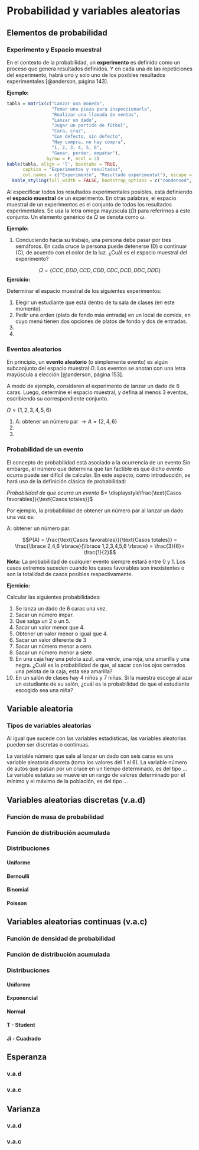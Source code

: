 # Probabilidad y variables aleatorias

## Elementos de probabilidad

### Experimento y Espacio muestral 

En el contexto de la probabilidad, un **experimento** es definido como un proceso que genera resultados definidos. Y en cada una de las repeticiones del experimento, habrá uno y solo uno de los posibles resultados experimentales [@anderson, página 143]. 

**Ejemplo:**

```r
tabla = matrix(c("Lanzar una moneda",
                 "Tomar una pieza para inspeccionarla",
                 "Realizar una llamada de ventas",
                 "Lanzar un dado",
                 "Jugar un partido de fútbol",
                 "Cara, cruz",
                 "Con defecto, sin defecto",
                 "Hay compra, no hay compra",
                 "1, 2, 3, 4, 5, 6",
                 "Ganar, perder, empatar"),
               byrow = F, ncol = 2)
kable(tabla, align = 'l', booktabs = TRUE,
      caption = "Experimentos y resultados",
      col.names = c("Experimento", "Resultado experimental"), escape = FALSE) |>
  kable_styling(full_width = FALSE, bootstrap_options = c("condensed", "striped"), latex_options = c("HOLD_position"))

```

Al especificar todos los resultados experimentales posibles, está definiendo el **espacio muestral** de un experimento. En otras palabras, el espacio muestral de un experimentos es el conjunto de todos los resultados experimentales. Se usa la letra omega mayúscula ($\Omega$) para referirnos a este conjunto. Un elemento genérico de $\Omega$ se denota como $\omega$.

**Ejemplo:**

1. Conduciendo hacia su trabajo, una persona debe pasar por tres semáforos. En cada cruce la persona puede detenerse (D) o continuar (C), de acuerdo con el color de la luz. ¿Cuál es el espacio muestral del experimento?

$$\Omega = \lbrace CCC, DDD, CCD, CDD, CDC, DCD, DDC, DDD \rbrace$$
**Ejercicio:**

Determinar el espacio muestral de los siguientes experimentos:

1. Elegir un estudiante que está dentro de tu sala de clases (en este momento).
2. Pedir una orden (plato de fondo más entrada) en un local de comida, en cuyo menú tienen dos opciones de platos de fondo y dos de entradas.
3. 
4. 

### Eventos aleatorios

En principio, un **evento aleatorio** (o simplemente evento) es algún subconjunto del espacio muestral $\Omega$. Los eventos se anotan con una letra mayúscula a elección [@anderson, página 153].

A modo de ejemplo, consideren el experimento de lanzar un dado de 6 caras. Luego, determine el espacio muestral, y defina al menos 3 eventos, escribiendo su correspondiente conjunto.

$\Omega = \lbrace 1,2,3,4,5,6 \rbrace$

1. A: obtener un número par $\rightarrow A = \lbrace 2,4,6 \rbrace$
2.
3.

### Probabilidad de un evento

El concepto de probabilidad está asociado a la ocurrencia de un evento Sin embargo, el número que determina que tan factible es que dicho evento ocurra puede ser difícil de calcular. En este aspecto, como introducción, se hará uso de la definición clásica de probabilidad:

*Probabilidad de que ocurra un evento* $= \displaystyle\frac{\text{Casos favorables}}{\text{Casos totales}}$

Por ejemplo, la probabilidad de obtener un número par al lanzar un dado una vez es:

A: obtener un número par.

$$P(A) = \frac{\text{Casos favorables}}{\text{Casos totales}} = \frac{\lbrace 2,4,6 \rbrace}{\lbrace 1,2,3,4,5,6 \rbrace} = \frac{3}{6}= \frac{1}{2}$$
**Nota:** La probabilidad de cualquier evento siempre estará entre 0 y 1. Los casos extremos suceden cuando los casos favorables son inexistentes o son la totalidad de casos posibles respectivamente.

**Ejercicio:**

Calcular las siguientes probabilidades:

1. Se lanza un dado de 6 caras una vez. 
2. Sacar un número impar.
3. Que salga un 2 o un 5.
4. Sacar un valor menor que 4.
5. Obtener un valor menor o igual que 4.
6. Sacar un valor diferente de 3
7. Sacar un número menor a cero.
8. Sacar un número menor a siete
9. En una caja hay una pelota azul, una verde, una roja, una amarilla y una negra. ¿Cuál es la probabilidad de que, al sacar con los ojos cerrados una pelota de la caja, esta sea amarilla?
10. En un salón de clases hay 4 niños y 7 niñas. Si la maestra escoge al azar un estudiante de su salón, ¿cuál es la probabilidad de que el estudiante escogido sea una niña?

## Variable aleatoria



### Tipos de variables aleatorias
Al igual que sucede con las variables estadísticas, las variables aleatorias pueden ser discretas o continuas.

La variable número que sale al lanzar un dado con seis caras es una variable aleatoria discreta (toma los valores del 1 al 6).
La variable número de autos que pasan por un cruce en un tiempo determinado, es del tipo ...
La variable estatura se mueve en un rango de valores determinado por el mínimo y el máximo de la población, es del tipo ...


## Variables aleatorias discretas (v.a.d)

### Función de masa de probabilidad
### Función de distribución acumulada

### Distribuciones
#### Uniforme {.unlisted .unnumbered} 
#### Bernoulli {.unlisted .unnumbered}
#### Binomial {.unlisted .unnumbered} 
#### Poisson {.unlisted .unnumbered} 

## Variables aleatorias continuas (v.a.c)

### Función de densidad de probabilidad
### Función de distribución acumulada

### Distribuciones
#### Uniforme {.unlisted .unnumbered}
#### Exponencial {.unlisted .unnumbered} 
#### Normal {.unlisted .unnumbered} 
#### T - Student {.unlisted .unnumbered} 
#### Ji - Cuadrado {.unlisted .unnumbered}


## Esperanza

### v.a.d
### v.a.c

## Varianza

### v.a.d
### v.a.c


